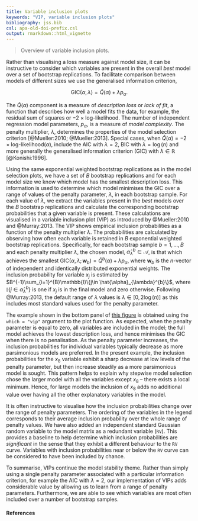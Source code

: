 ```yaml
---
title: Variable inclusion plots
keywords: "VIP, variable inclusion plots"
bibliography: jss.bib
csl: apa-old-doi-prefix.csl
output: rmarkdown::html_vignette
---
```


> Overview of variable inclusion plots.

Rather than visualising a loss measure against model size, it can be instructive to consider which variables are present in the overall _best_ model over a set of bootstrap replications.  To facilitate comparison between models of different sizes we use the generalised information criterion, 

$$\textrm{GIC}(\alpha,\lambda) = \hat{Q}(\alpha) + \lambda p_{\alpha}.$$

The $\hat{Q}(\alpha)$ component is a measure of _description loss_ or _lack of fit_, a function that describes how well a model fits the data, for example, the residual sum of squares or $-2~\times~\text{log-likelihood}$. The number of independent regression model parameters, $p_{\alpha}$, is a measure of _model complexity_. The penalty multiplier, $\lambda$, determines the properties of the model selection criterion [@Mueller:2010; @Mueller:2013]. Special cases, when $\hat{Q}(\alpha)=-2\times\text{log-likelihood}(\alpha)$, include the AIC with $\lambda=2$, BIC with $\lambda=\log(n)$ and more generally the generalised information criterion (GIC) with $\lambda\in\mathbb{R}$ [@Konishi:1996].

Using the same exponential weighted bootstrap replications as in the model selection plots, we have a set of $B$ bootstrap replications and for each model size we know which model has the smallest description loss.   This information is used to determine which model minimises the GIC over a range of values of the penalty parameter, $\lambda$, in each bootstrap sample.  For each value of $\lambda$, we extract the variables present in the _best_ models over the $B$ bootstrap replications and calculate the corresponding bootstrap probabilities that a given variable is present.  These calculations are visualised in a variable inclusion plot (VIP) as introduced by @Mueller:2010 and @Murray:2013. The VIP shows empirical inclusion probabilities as a function of the penalty multiplier $\lambda$. The probabilities are calculated by observing how often each variable is retained in $B$ exponential weighted bootstrap replications.  Specifically, for each bootstrap sample $b=1,\ldots,B$ and each penalty multiplier $\lambda$, the chosen model, $\hat{\alpha}_{\lambda}^{b}\in \mathcal{A}$, is that which achieves the smallest $\textrm{GIC}(\alpha,\lambda;\mathbf{w}_b) = \hat{Q}^b(\alpha)+\lambda p_{\alpha}$, where $\mathbf{w}_b$ is the $n$-vector of independent and identically distributed exponential weights. The inclusion probability for variable $x_{j}$ is estimated by $B^{-1}\sum_{i=1}^{B}\mathbb{I}\{j\in \hat{\alpha}_{\lambda}^{b}\}$, where $\mathbb{I}\{j\in \hat{\alpha}_{\lambda}^{b}\}$ is one if $x_{j}$ is in the final model and zero otherwise.  Following @Murray:2013, the default range of $\lambda$ values is $\lambda\in[0,2\log(n)]$ as this includes most standard values used for the penalty parameter.

The example shown in the bottom panel of [this figure](msp#fig:plotvis) is obtained using the `which = "vip"` argument to the plot function.  As expected, when the penalty parameter is equal to zero, all variables are included in the model;  the full model achieves the lowest description loss, and hence minimises the GIC when there is no penalisation.  As the penalty parameter increases, the inclusion probabilities for individual variables typically decrease as more parsimonious models are preferred.  In the present example, the inclusion probabilities for the $x_8$ variable exhibit a sharp decrease at low levels of the penalty parameter, but then increase steadily as a more parsimonious model is sought.  This pattern helps to explain why stepwise model selection chose the larger model with all the variables except $x_8$ -- there exists a local minimum.  Hence, for large models the inclusion of $x_8$ adds no additional value over having all the other explanatory variables in the model.

It is often instructive to visualise how the inclusion probabilities change over the range of penalty parameters.  The ordering of the variables in the legend corresponds to their average inclusion probability over the whole range of penalty values.  We have also added an independent standard Gaussian random variable to the model matrix as a redundant variable (`RV`).  This provides a baseline to help determine which inclusion probabilities are _significant_ in the sense that they exhibit a different behaviour to the `RV` curve.  Variables with inclusion probabilities near or below the `RV` curve can be considered to have been included by chance.  

To summarise, VIPs continue the model stability theme. Rather than simply using a single penalty parameter associated with a particular information criterion, for example the AIC with $\lambda=2$, our implementation of VIPs adds considerable value by allowing us to learn from a range of penalty parameters.  Furthermore, we are able to see which variables are most often included over a number of bootstrap samples. 

#### References
